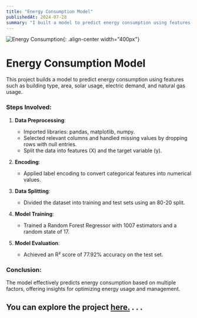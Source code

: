 ```yaml
---
title: "Energy Consumption Model"
publishedAt: 2024-07-28
summary: "I built a model to predict energy consumption using features such as building type, area, solar usage, electric demand, and natural gas usage."
---
```


![Energy Consumption](/images/Energy1.jpg){: .align-center width="400px"}

# Energy Consumption Model

This project builds a model to predict energy consumption using features such as building type, area, solar usage, electric demand, and natural gas usage.

### Steps Involved:
1. **Data Preprocessing**:
   - Imported libraries: pandas, matplotlib, numpy.
   - Selected relevant columns and handled missing values by dropping rows with null entries.
   - Split the data into features (X) and the target variable (y).

2. **Encoding**:
   - Applied label encoding to convert categorical features into numerical values.

3. **Data Splitting**:
   - Divided the dataset into training and test sets using an 80-20 split.

4. **Model Training**:
   - Trained a Random Forest Regressor with 1007 estimators and a random state of 17.

5. **Model Evaluation**:
   - Achieved an R² score of 77.92% accuracy on the test set.

### Conclusion:
The model effectively predicts energy consumption based on multiple factors, offering insights for optimizing energy usage and management.

You can explore the project [here.](https://github.com/sourize/EnergyConsumption)
.
.
.
---